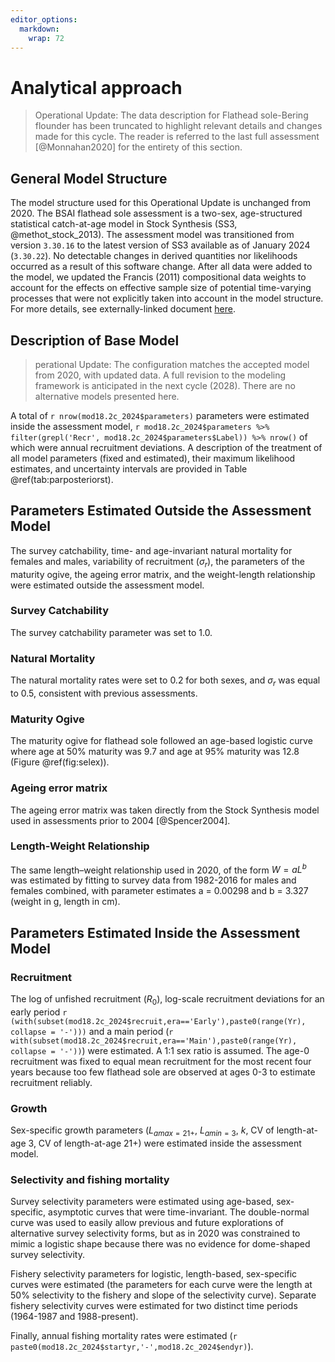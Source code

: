 ```yaml
---
editor_options: 
  markdown: 
    wrap: 72
---
```


# Analytical approach

> Operational Update: The data description for Flathead sole-Bering
> flounder has been truncated to highlight relevant details and changes
> made for this cycle. The reader is referred to the last full
> assessment [@Monnahan2020] for the entirety of this section.

## General Model Structure

The model structure used for this Operational Update is unchanged from
2020. The BSAI flathead sole assessment is a two-sex, age-structured statistical
catch-at-age model in Stock Synthesis (SS3, @methot_stock_2013). The
assessment model was transitioned from version `3.30.16` to the latest
version of SS3 available as of January 2024 (`3.30.22`). No detectable
changes in derived quantities nor likelihoods occurred as a result of this
software change. After all data were added to the model, we updated the Francis (2011) compositional data weights to account for the effects on effective sample size of potential time-varying processes that were not explicitly taken into account in the model structure. For more details, see externally-linked document [here](https://afsc-assessments.github.io/bsai-fhs/2024_bridging_analysis.html).

## Description of Base Model

> perational Update: The
configuration matches the accepted model from 2020, with updated data. A
full revision to the modeling framework is anticipated in the next cycle
(2028). There are no alternative models presented here.

A total of `r nrow(mod18.2c_2024$parameters)` parameters were estimated inside the assessment model, `r mod18.2c_2024$parameters %>% filter(grepl('Recr', mod18.2c_2024$parameters$Label)) %>% nrow()` of which were annual recruitment deviations. A description of the treatment of all model parameters (fixed and estimated), their maximum likelihood estimates, and uncertainty intervals are provided in Table \@ref(tab:parposteriorst).

## Parameters Estimated Outside the Assessment Model {#parest}
The survey catchability, time- and age-invariant natural mortality for
females and males, variability of recruitment ($\sigma_r$), the
parameters of the maturity ogive, the ageing error matrix, and the
weight-length relationship were estimated outside the assessment model.  

### Survey Catchability
The survey catchability parameter was set to 1.0. 

### Natural Mortality
The natural mortality rates were set to 0.2 for both sexes, and $\sigma_r$ was equal to 0.5, consistent with previous assessments.

### Maturity Ogive
The maturity ogive for flathead sole followed an age-based logistic curve where age at 50% maturity was 9.7 and age at 95% maturity was 12.8 (Figure \@ref(fig:selex)). 

### Ageing error matrix
The ageing error matrix was taken directly from the Stock Synthesis model used in
assessments prior to 2004 [@Spencer2004].

### Length-Weight Relationship
The same length–weight relationship used in 2020, of the form $W = aL^b$ was estimated by fitting to survey data from 1982-2016 for males and females combined, with parameter estimates a = 0.00298 and b = 3.327 (weight in g, length in cm).

## Parameters Estimated Inside the Assessment Model

### Recruitment

The log of unfished recruitment ($R_0$), log-scale recruitment deviations
for an early period `r (with(subset(mod18.2c_2024$recruit,era=='Early'),paste0(range(Yr), collapse = '-')))` and a main period (`r with(subset(mod18.2c_2024$recruit,era=='Main'),paste0(range(Yr), collapse = '-'))`) were
estimated. A 1:1 sex ratio is assumed. The age-0 recruitment was fixed to equal mean recruitment for the most recent four years because too few flathead sole are observed at ages 0-3 to estimate recruitment reliably. 

### Growth

Sex-specific growth parameters ($L_{amax=21+}$, $L_{amin=3}$, $k$, CV of length-at-age 3, CV of length-at-age 21+) were estimated inside the assessment model.

### Selectivity and fishing mortality
Survey selectivity parameters were estimated using age-based, sex-specific, asymptotic curves that were time-invariant. The double-normal curve was used to easily allow previous and future explorations of alternative survey selectivity
forms, but as in 2020 was constrained to mimic a logistic shape because there was no evidence for dome-shaped survey selectivity.

Fishery selectivity parameters for logistic, length-based, sex-specific curves were estimated (the parameters for each curve were the length at 50% selectivity to the fishery and slope of the selectivity curve).
Separate fishery selectivity curves were estimated for two distinct time
periods (1964-1987 and 1988-present).

Finally, annual fishing mortality rates were estimated (`r paste0(mod18.2c_2024$startyr,'-',mod18.2c_2024$endyr)`).

 
 
